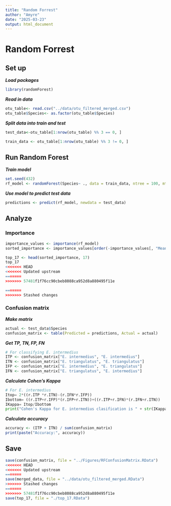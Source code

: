 ```yaml
---
title: "Random Forrest"
author: "Amyre"
date: "2025-03-23"
output: html_document
---
```


# Random Forrest

## Set up

***Load packages***

```r
library(randomForest)
```

***Read in data***

```r
otu_table<- read.csv("../data/otu_filtered_merged.csv")
otu_table$Species<- as.factor(otu_table$Species)
```

***Split data into train and test***

```r
test_data<-otu_table[1:nrow(otu_table) %% 3 == 0, ]

train_data <- otu_table[1:nrow(otu_table) %% 3 != 0, ]
```

## Run Random Forest

***Train model***

```r
set.seed(432)
rf_model <- randomForest(Species~ ., data = train_data, ntree = 100, mtry=3, nodesize=1, importance=TRUE)

```

***Use model to predict test data***

```r
predictions <- predict(rf_model, newdata = test_data)
```

## Analyze

### Importance

```r
importance_values <- importance(rf_model)
sorted_importance <- importance_values[order(-importance_values[, "MeanDecreaseAccuracy"]), ]

top_17 <- head(sorted_importance, 17)
top_17
<<<<<<< HEAD
<<<<<<< Updated upstream
=======
>>>>>>> 57481f1f76cc90cbeb8088ca952d8a880495f11e

=======
>>>>>>> Stashed changes
```

### Confusion matrix

***Make matrix***

```r
actual <- test_data$Species
confusion_matrix <- table(Predicted = predictions, Actual = actual)
```

***Get TP, TN, FP, FN***

```r
# For classifying E. intermedius
ITP <- confusion_matrix["E. intermedius", "E. intermedius"] 
ITN <- confusion_matrix["E. triangulatus", "E. triangulatus"]  
IFP <- confusion_matrix["E. intermedius", "E. triangulatus"]  
IFN <- confusion_matrix["E. triangulatus", "E. intermedius"]
```

***Calculate Cohen's Kappa***

```python
# For E. intermedius
Itop= 2*((r.ITP *r.ITN)-(r.IFN*r.IFP))
Ibottom= ((r.ITP+r.IFP)*(r.IFP+r.ITN))+((r.ITP+r.IFN)*(r.IFN+r.ITN))
IKappa= Itop/Ibottom
print("Cohen's Kappa for E. intermedius clasification is " + str(IKappa))
```

***Calculate accuracy***

```r
accuracy <- (ITP + ITN) / sum(confusion_matrix)
print(paste("Accuracy:", accuracy))
```

## Save

```r
save(confusion_matrix, file = "../Figures/RFConfusionMatrix.RData")
<<<<<<< HEAD
<<<<<<< Updated upstream
=======
save(merged_data, file = "../data/otu_filtered_merged.RData")
>>>>>>> Stashed changes
=======
>>>>>>> 57481f1f76cc90cbeb8088ca952d8a880495f11e
save(top_17, file = "./top_17.RData")

```
